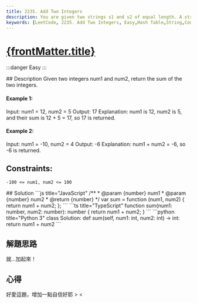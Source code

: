 ```yaml
---
title: 2235. Add Two Integers
description: You are given two strings s1 and s2 of equal length. A string swap is an operation where you choose two indices in a string (not necessarily different) and swap the characters at these indices. Return true if it is possible to make both strings equal by performing at most one string swap on exactly one of the strings. Otherwise, return false.
keywords: [LeetCode, 2235. Add Two Integers, Easy,Hash Table,String,Counting]
---
```


# [{frontMatter.title}](https://leetcode.com/problems/add-two-integers/description/)

:::danger Easy
:::


<Tabs>
  <TabItem value="description" label="題目描述" default>
    ## Description
Given two integers num1 and num2, return the sum of the two integers.

#### Example 1:
Input: num1 = 12, num2 = 5
Output: 17
Explanation: num1 is 12, num2 is 5, and their sum is 12 + 5 = 17, so 17 is returned.

#### Example 2:
Input: num1 = -10, num2 = 4
Output: -6
Explanation: num1 + num2 = -6, so -6 is returned.

## Constraints:
```
-100 <= num1, num2 <= 100
```
  </TabItem>
  <TabItem value="solution" label="解答">
   ## Solution
```js title="JavaScript"
/**
 * @param {number} num1
 * @param {number} num2
 * @return {number}
 */
var sum = function (num1, num2) {
  return num1 + num2;
};
```
```ts title="TypeScript"
function sum(num1: number, num2: number): number {
  return num1 + num2;
}
```
```python title="Python 3"
class Solution:
    def sum(self, num1: int, num2: int) -> int:
        return num1 + num2
```
  </TabItem>
</Tabs>


## 解題思路
就...加起來！
## 心得
好愛這題，增加一點自信好耶 > <  

